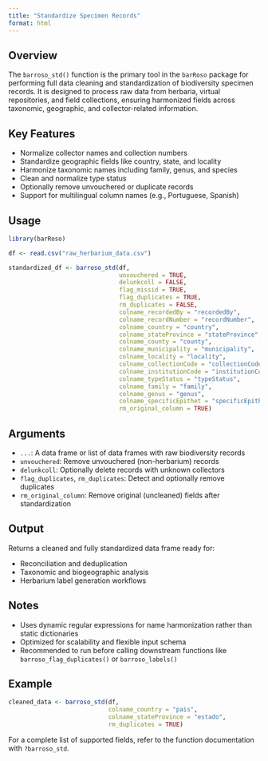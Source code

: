 ```yaml
---
title: "Standardize Specimen Records"
format: html
---
```


## Overview

The `barroso_std()` function is the primary tool in the `barRoso` package for performing full data cleaning and standardization of biodiversity specimen records. It is designed to process raw data from herbaria, virtual repositories, and field collections, ensuring harmonized fields across taxonomic, geographic, and collector-related information.

## Key Features

- Normalize collector names and collection numbers
- Standardize geographic fields like country, state, and locality
- Harmonize taxonomic names including family, genus, and species
- Clean and normalize type status
- Optionally remove unvouchered or duplicate records
- Support for multilingual column names (e.g., Portuguese, Spanish)

## Usage

```r
library(barRoso)

df <- read.csv("raw_herbarium_data.csv")

standardized_df <- barroso_std(df,
                               unvouchered = TRUE,
                               delunkcoll = FALSE,
                               flag_missid = TRUE,
                               flag_duplicates = TRUE,
                               rm_duplicates = FALSE,
                               colname_recordedBy = "recordedBy",
                               colname_recordNumber = "recordNumber",
                               colname_country = "country",
                               colname_stateProvince = "stateProvince",
                               colname_county = "county",
                               colname_municipality = "municipality",
                               colname_locality = "locality",
                               colname_collectionCode = "collectionCode",
                               colname_institutionCode = "institutionCode",
                               colname_typeStatus = "typeStatus",
                               colname_family = "family",
                               colname_genus = "genus",
                               colname_specificEpithet = "specificEpithet",
                               rm_original_column = TRUE)
```

## Arguments

- `...`: A data frame or list of data frames with raw biodiversity records
- `unvouchered`: Remove unvouchered (non-herbarium) records
- `delunkcoll`: Optionally delete records with unknown collectors
- `flag_duplicates`, `rm_duplicates`: Detect and optionally remove duplicates
- `rm_original_column`: Remove original (uncleaned) fields after standardization

## Output

Returns a cleaned and fully standardized data frame ready for:

- Reconciliation and deduplication
- Taxonomic and biogeographic analysis
- Herbarium label generation workflows

## Notes

- Uses dynamic regular expressions for name harmonization rather than static dictionaries
- Optimized for scalability and flexible input schema
- Recommended to run before calling downstream functions like `barroso_flag_duplicates()` or `barroso_labels()`

## Example

```r
cleaned_data <- barroso_std(df,
                            colname_country = "pais",
                            colname_stateProvince = "estado",
                            rm_duplicates = TRUE)
```

For a complete list of supported fields, refer to the function documentation with `?barroso_std`.

